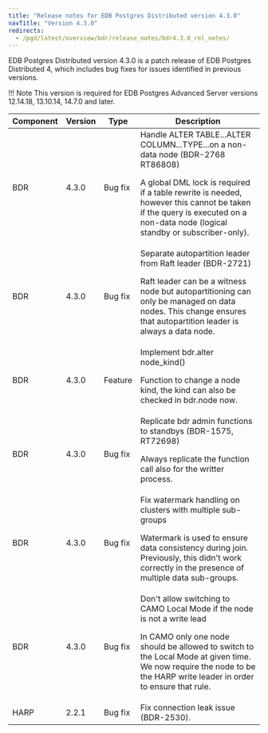 ```yaml
---
title: "Release notes for EDB Postgres Distributed version 4.3.0"
navTitle: "Version 4.3.0"
redirects:
  - /pgd/latest/overview/bdr/release_notes/bdr4.3.0_rel_notes/
---
```


EDB Postgres Distributed version 4.3.0 is a patch release of EDB Postgres Distributed 4, which includes bug fixes for issues identified in previous versions.

!!! Note
    This version is required for EDB Postgres Advanced Server versions 12.14.18, 13.10.14, 14.7.0 and later.

| Component | Version |  Type           |                                                   Description                                                           |
| --------- | ------- | --------------- | ------------------------------------------------------------------------------------------------------------------------|
| BDR       | 4.3.0   | Bug fix         | Handle ALTER TABLE...ALTER COLUMN...TYPE...on a non-data node (BDR-2768 RT86808) <p> A global DML lock is required if a table rewrite is needed, however this cannot be taken if the query is executed on a non-data node (logical standby or subscriber-only). </p> |
| BDR       | 4.3.0   | Bug fix         | Separate autopartition leader from Raft leader (BDR-2721) <p> Raft leader can be a witness node but autopartitioning can only be managed on data nodes. This change ensures that autopartition leader is always a data node. </p> |
| BDR       | 4.3.0   | Feature         | Implement bdr.alter node_kind() <p> Function to change a node kind, the kind can also be checked in bdr.node now. </p> |
| BDR       | 4.3.0   | Bug fix         | Replicate bdr admin functions to standbys (BDR-1575, RT72698) <p> Always replicate the function call also for the writter process. </p> |
| BDR       | 4.3.0   | Bug fix         | Fix watermark handling on clusters with multiple sub-groups <p> Watermark is used to ensure data consistency during join. Previously, this didn't work correctly in the presence of multiple data sub-groups. </p> |
| BDR       | 4.3.0   | Bug fix         | Don't allow switching to CAMO Local Mode if the node is not a write lead <p> In CAMO only one node should be allowed to switch to the Local Mode at given time. We now require the node to be the HARP write leader in order to ensure that rule. </p> |
| HARP      | 2.2.1   | Bug fix      | Fix connection leak issue (BDR-2530).

